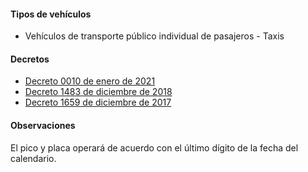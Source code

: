 #### Tipos de vehículos

- Vehículos de transporte público individual de pasajeros - Taxis

#### Decretos

- [Decreto 0010 de enero de 2021](https://www.transitocartagena.gov.co/links/Decretos/Decretos_2018/Decreto_0010.PDF)
- [Decreto 1483 de diciembre de 2018](http://www.transitocartagena.gov.co/links/Decretos/Decretos_2018/Decreto_1483.PDF)
- [Decreto 1659 de diciembre de 2017](/cartagena/decreto-1659-de-diciembre-de-2017.pdf)

#### Observaciones

El pico y placa operará de acuerdo con el último dígito de la fecha del calendario.
